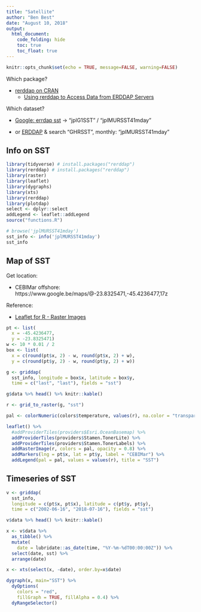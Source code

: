 ```yaml
---
title: "Satellite"
author: "Ben Best"
date: "August 10, 2018"
output:
  html_document:
    code_folding: hide
    toc: true
    toc_float: true
---
```


```r
knitr::opts_chunk$set(echo = TRUE, message=FALSE, warning=FALSE)
```

Which package?

- [rerddap on CRAN](https://cran.r-project.org/web/packages/rerddap)
  - [Using rerddap to Access Data from ERDDAP Servers](https://cran.r-project.org/web/packages/rerddap/vignettes/Using_rerddap.html)

Which dataset?

- [Google: errdap sst](https://www.google.com.br/search?q=errdap+sst) -> "jplG1SST" / "jplMURSST41mday"

- or [ERDDAP](https://coastwatch.pfeg.noaa.gov/erddap) & search "GHRSST", monthly: "jplMURSST41mday"

## Info on SST

```r
library(tidyverse) # install.packages("rerddap")
library(rerddap) # install.packages("rerddap")
library(raster)
library(leaflet)
library(dygraphs)
library(xts)
library(rerddap)
library(plotdap)
select <- dplyr::select
addLegend <- leaflet::addLegend
source("functions.R")

# browse('jplMURSST41mday')
sst_info <- info('jplMURSST41mday')
sst_info
```

## Map of SST

Get location:

- CEBIMar offshore: https://www.google.be/maps/@-23.8325471,-45.4236477,17z

Reference:

- [Leaflet for R - Raster Images](http://rstudio.github.io/leaflet/raster.html)

```r
pt <- list(
  x = -45.4236477, 
  y = -23.8325471)
w <- 10 * 0.01 / 2
box <- list(
  x = c(round(pt$x, 2) - w, round(pt$x, 2) + w), 
  y = c(round(pt$y, 2) - w, round(pt$y, 2) + w))

g <- griddap(
  sst_info, longitude = box$x, latitude = box$y, 
  time = c("last", "last"), fields = "sst")

g$data %>% head() %>% knitr::kable()
```

```r
r <- grid_to_raster(g, "sst")

pal <- colorNumeric(colors$temperature, values(r), na.color = "transparent")

leaflet() %>%
  #addProviderTiles(providers$Esri.OceanBasemap) %>%
  addProviderTiles(providers$Stamen.TonerLite) %>%
  addProviderTiles(providers$Stamen.TonerLabels) %>%
  addRasterImage(r, colors = pal, opacity = 0.8) %>%
  addMarkers(lng = pt$x, lat = pt$y, label = "CEBIMar") %>%
  addLegend(pal = pal, values = values(r), title = "SST")
```

## Timeseries of SST

```r
v <- griddap(
  sst_info,
  longitude = c(pt$x, pt$x), latitude = c(pt$y, pt$y), 
  time = c("2002-06-16", "2018-07-16"), fields = "sst")

v$data %>% head() %>% knitr::kable()
```

```r
x <- v$data %>%
  as_tibble() %>%
  mutate(
    date = lubridate::as_date(time, "%Y-%m-%dT00:00:00Z")) %>%
  select(date, sst) %>%
  arrange(date)

x <- xts(select(x, -date), order.by=x$date)

dygraph(x, main="SST") %>%
  dyOptions(
    colors = "red",
    fillGraph = TRUE, fillAlpha = 0.4) %>% 
  dyRangeSelector()
```

